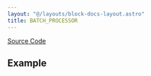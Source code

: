 ```yaml
---
layout: "@/layouts/block-docs-layout.astro"
title: BATCH_PROCESSOR
---
```



<PythonDocsDisplay docstring={docstring} />

[Source Code](https://github.com/flojoy-ai/blocks/blob/main/blocks/LOADERS/LOCAL_FILE_SYSTEM/BATCH_PROCESSOR/BATCH_PROCESSOR.py)

## Example
